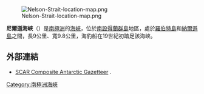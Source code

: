 [[Image:Nelson-Strait-location-map.png|thumb]]

'''尼爾遜海峽'''（{{lang-en|Nelson Strait}}）是[[南極洲|南極洲]]的[[海峽|海峽]]，位於[[南設得蘭群島|南設得蘭群島]]地區，處於[[羅伯特島|羅伯特島]]和[[納爾遜島|納爾遜島]]之間，長9公里、寬9.8公里，海豹船在19世紀初踏足該海峽。

==外部連結==
* [http://data.aad.gov.au/aadc/gaz/scar/ SCAR Composite Antarctic Gazetteer] {{WebCite|url=https://www.webcitation.org/5ug2CfC7m?url=http://data.aad.gov.au/aadc/gaz/scar/ |date=20101202140255 |dateformat=iso }}.

{{coord|62|21|00|S|59|17|00|W|display=title}}

{{南设得兰群岛}}

[[Category:南極洲海峽|Category:南極洲海峽]]